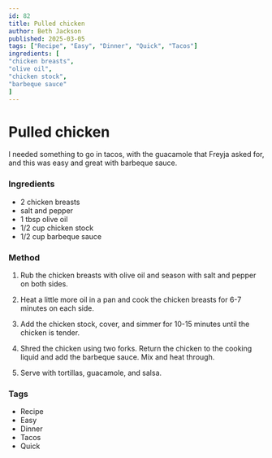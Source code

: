 ```yaml
---
id: 82
title: Pulled chicken
author: Beth Jackson
published: 2025-03-05
tags: ["Recipe", "Easy", "Dinner", "Quick", "Tacos"]
ingredients: [
"chicken breasts",
"olive oil",
"chicken stock",
"barbeque sauce"
]
---
```


# Pulled chicken

<BlogTextWrapper>

I needed something to go in tacos, with the guacamole that Freyja asked for, and this was easy and great with barbeque sauce.

</BlogTextWrapper>

<BlogTextWrapper>

### Ingredients

- 2 chicken breasts
- salt and pepper
- 1 tbsp olive oil
- 1/2 cup chicken stock
- 1/2 cup barbeque sauce

</BlogTextWrapper>

<BlogTextWrapper>

### Method

1. Rub the chicken breasts with olive oil and season with salt and pepper on both sides.

2. Heat a little more oil in a pan and cook the chicken breasts for 6-7 minutes on each side.

3. Add the chicken stock, cover, and simmer for 10-15 minutes until the chicken is tender.

4. Shred the chicken using two forks. Return the chicken to the cooking liquid and add the barbeque sauce. Mix and heat through.

5. Serve with tortillas, guacamole, and salsa.

</BlogTextWrapper>

<BlogTextWrapper>

### Tags

- Recipe
- Easy
- Dinner
- Tacos
- Quick

</BlogTextWrapper>
